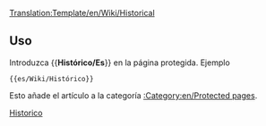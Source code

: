 <noinclude>[[Translation:Template/en/Wiki/Historical]]</noinclude>{{es/Metaplantilla de avisos| tipo  = protección
| texto = <strong>Nota</strong><br>Este artículo existe sólo por motivos históricos, y por eso está protegido contra nuevas ediciones.
}}<includeonly>{{{1|}}}</includeonly><noinclude>

==Uso==
Introduzca <nowiki>{{</nowiki>'''Histórico/Es'''<nowiki>}}</nowiki> en la página protegida. Ejemplo
<pre>{{es/Wiki/Histórico}}</pre>
Esto añade el artículo a la categoría [[:Category:en/Protected pages]].

[[Category:es/Manual/Base Set/Cajas de mensajes|Historico]]</noinclude>
